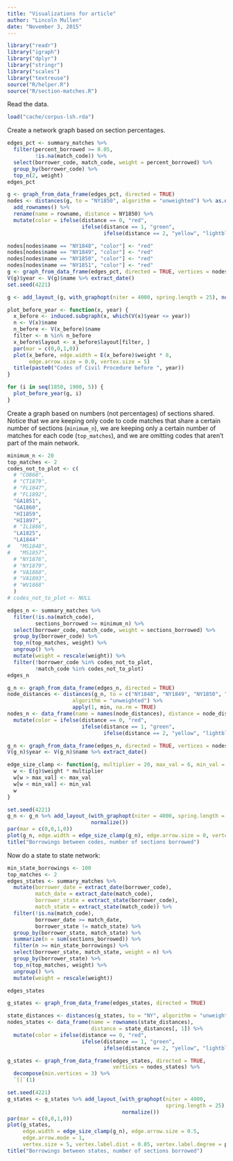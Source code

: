 ```yaml
---
title: "Visualizations for article"
author: "Lincoln Mullen"
date: "November 3, 2015"
---
```


```r
library("readr")
library("igraph")
library("dplyr")
library("stringr")
library("scales")
library("textreuse")
source("R/helper.R")
source("R/section-matches.R")
```

Read the data.

```r
load("cache/corpus-lsh.rda")
```

Create a network graph based on section percentages.

```r
edges_pct <- summary_matches %>% 
  filter(percent_borrowed >= 0.05,
         !is.na(match_code)) %>% 
  select(borrower_code, match_code, weight = percent_borrowed) %>% 
  group_by(borrower_code) %>% 
  top_n(2, weight)
edges_pct

g <- graph_from_data_frame(edges_pct, directed = TRUE) 
nodes <- distances(g, to = "NY1850", algorithm = "unweighted") %>% as.data.frame() %>% 
  add_rownames() %>% 
  rename(name = rowname, distance = NY1850) %>% 
  mutate(color = ifelse(distance == 0, "red",
                        ifelse(distance == 1, "green",
                               ifelse(distance == 2, "yellow", "lightblue"))))

nodes[nodes$name == "NY1848", "color"] <- "red"
nodes[nodes$name == "NY1849", "color"] <- "red"
nodes[nodes$name == "NY1850", "color"] <- "red"
nodes[nodes$name == "NY1851", "color"] <- "red"
g <- graph_from_data_frame(edges_pct, directed = TRUE, vertices = nodes) 
V(g)$year <- V(g)$name %>% extract_date()
set.seed(4221)

g <- add_layout_(g, with_graphopt(niter = 4000, spring.length = 25), normalize())

plot_before_year <- function(x, year) {
  x_before <- induced.subgraph(x, which(V(x)$year <= year))
  n <- V(x)$name
  n_before <- V(x_before)$name
  filter <- n %in% n_before
  x_before$layout <- x_before$layout[filter, ]
  par(mar = c(0,0,1,0))
  plot(x_before, edge.width = E(x_before)$weight * 8,
       edge.arrow.size = 0.0, vertex.size = 5)
  title(paste0("Codes of Civil Procedure before ", year))
} 

for (i in seq(1850, 1900, 5)) {
  plot_before_year(g, i)
}
```

Create a graph based on numbers (not percentages) of sections shared. Notice that we are keeping only code to code matches that share a certain number of sections (`minimum_n`), we are keeping only a certain number of matches for each code (`top_matches`), and we are omitting codes that aren't part of the main network.

```r
minimum_n <- 20
top_matches <- 2
codes_not_to_plot <- c(
  # "CO868", 
  # "CT1879", 
  # "FL1847", 
  # "FL1892", 
  "GA1851",
  "GA1860", 
  "HI1859", 
  "HI1897",
  # "IL1866", 
  "LA1825", 
  "LA1844" 
#   "MS1848", 
#   "MS1857", 
  # "NY1876", 
  # "NY1879",
  # "VA1860", 
  # "VA1893", 
  # "WV1868" 
  )
# codes_not_to_plot <- NULL

edges_n <- summary_matches %>% 
  filter(!is.na(match_code),
         sections_borrowed >= minimum_n) %>%  
  select(borrower_code, match_code, weight = sections_borrowed) %>% 
  group_by(borrower_code) %>% 
  top_n(top_matches, weight) %>% 
  ungroup() %>% 
  mutate(weight = rescale(weight)) %>% 
  filter(!borrower_code %in% codes_not_to_plot,
         !match_code %in% codes_not_to_plot)
edges_n

g_n <- graph_from_data_frame(edges_n, directed = TRUE) 
node_distances <- distances(g_n, to = c("NY1848", "NY1849", "NY1850", "NY1851"),
                     algorithm = "unweighted") %>% 
                     apply(1, min, na.rm = TRUE)
nodes_n <- data_frame(name = names(node_distances), distance = node_distances) %>% 
  mutate(color = ifelse(distance == 0, "red",
                        ifelse(distance == 1, "green",
                               ifelse(distance == 2, "yellow", "lightblue"))))

g_n <- graph_from_data_frame(edges_n, directed = TRUE, vertices = nodes_n) 
V(g_n)$year <- V(g_n)$name %>% extract_date()

edge_size_clamp <- function(g, multiplier = 20, max_val = 6, min_val = 1) {
  w <- E(g)$weight * multiplier
  w[w > max_val] <- max_val
  w[w < min_val] <- min_val
  w
}

set.seed(4221)
g_n <- g_n %>% add_layout_(with_graphopt(niter = 4000, spring.length = 25),
                           normalize())
par(mar = c(0,0,1,0))
plot(g_n, edge.width = edge_size_clamp(g_n), edge.arrow.size = 0, vertex.size = 5)
title("Borrowings between codes, number of sections borrowed")
```

Now do a state to state network:

```r
min_state_borrowings <- 100
top_matches <- 2
edges_states <- summary_matches %>% 
  mutate(borrower_date = extract_date(borrower_code),
         match_date = extract_date(match_code),
         borrower_state = extract_state(borrower_code),
         match_state = extract_state(match_code)) %>% 
  filter(!is.na(match_code),
         borrower_date >= match_date,
         borrower_state != match_state) %>% 
  group_by(borrower_state, match_state) %>% 
  summarize(n = sum(sections_borrowed)) %>% 
  filter(n >= min_state_borrowings) %>% 
  select(borrower_state, match_state, weight = n) %>% 
  group_by(borrower_state) %>% 
  top_n(top_matches, weight) %>% 
  ungroup() %>% 
  mutate(weight = rescale(weight))

edges_states

g_states <- graph_from_data_frame(edges_states, directed = TRUE)

state_distances <- distances(g_states, to = "NY", algorithm = "unweighted") 
nodes_states <- data_frame(name = rownames(state_distances),
                           distance = state_distances[, 1]) %>% 
  mutate(color = ifelse(distance == 0, "red",
                        ifelse(distance == 1, "green",
                               ifelse(distance == 2, "yellow", "lightblue"))))

g_states <- graph_from_data_frame(edges_states, directed = TRUE,
                                  vertices = nodes_states) %>% 
  decompose(min.vertices = 3) %>% 
  `[[`(1)

set.seed(4221)
g_states <- g_states %>% add_layout_(with_graphopt(niter = 4000,
                                                   spring.length = 25),
                                     normalize())
par(mar = c(0,0,1,0))
plot(g_states, 
     edge.width = edge_size_clamp(g_n), edge.arrow.size = 0.5,
     edge.arrow.mode = 1,
     vertex.size = 5, vertex.label.dist = 0.85, vertex.label.degree = pi)
title("Borrowings between states, number of sections borrowed")
```

